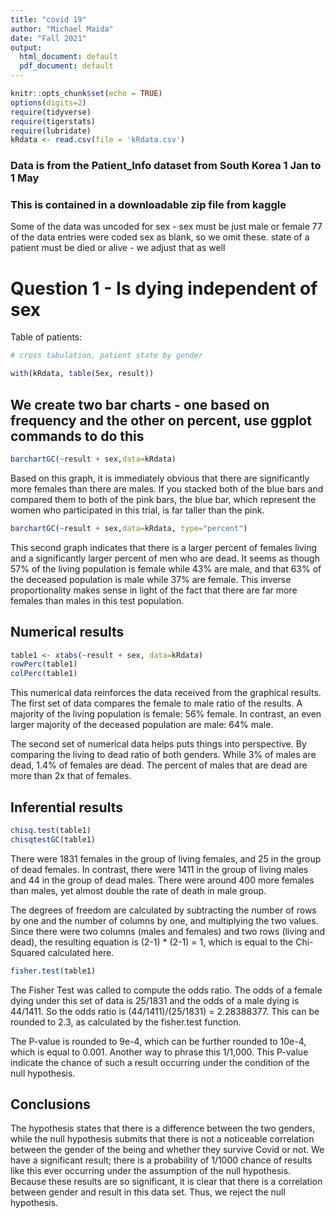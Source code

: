 ```yaml
---
title: "covid 19"
author: "Michael Maida"
date: "Fall 2021"
output:
  html_document: default
  pdf_document: default
---
```


```r
knitr::opts_chunk$set(echo = TRUE)
options(digits=2)
require(tidyverse)
require(tigerstats)
require(lubridate)
kRdata <- read.csv(file = 'kRdata.csv')
```
### Data is from the Patient_Info dataset from South Korea 1 Jan to 1 May 
### This is contained in a downloadable zip file from kaggle

Some of the data was uncoded for sex - sex must be just male or female
77 of the data entries were coded sex  as blank, so we omit these.
state of a patient must be died or alive - we adjust that as well   
  
# Question 1 - Is dying independent of sex

Table of patients:
```r

# cross tabulation, patient state by gender

with(kRdata, table(Sex, result))

```

## We create two bar charts - one based on frequency and the other on percent, use ggplot commands to do this

```r
barchartGC(~result + sex,data=kRdata)
```

Based on this graph, it is immediately obvious that there are significantly more females than there are males. If you stacked both of the blue bars and compared them to both of the pink bars, the blue bar, which represent the women who participated in this trial, is far taller than the pink. 

```r
barchartGC(~result + sex,data=kRdata, type="percent")
```

This second graph indicates that there is a larger percent of females living and a significantly larger percent of men who are dead. It seems as though 57% of the living population is female while 43% are male, and that 63% of the deceased population is male while 37% are female. This inverse proportionality makes  sense in light of the fact that there are far more females than males in this test population.
  
## Numerical results

```r
table1 <- xtabs(~result + sex, data=kRdata)
rowPerc(table1)
colPerc(table1)
```

This numerical data reinforces the data received from the graphical results. The first set of data compares the female to male ratio of the results. A  majority of the living population is female: 56% female. In contrast, an even larger majority of the deceased population are male: 64% male. 

The second set of numerical data helps puts things into perspective. By comparing the living to dead ratio of both genders. While 3% of males are dead, 1.4% of females are dead. The percent of males that are dead are more than 2x that of females.

## Inferential results 

```r
chisq.test(table1)
chisqtestGC(table1)
```

There were 1831 females in the group of living females, and 25 in the group of dead females. In contrast, there were 1411 in the group of living males and 44 in the group of dead males. There were around 400 more females than males, yet almost double the rate of death in male group. 

The degrees of freedom are calculated by subtracting the number of rows by one and the number of columns by one, and multiplying the two values. Since there were two columns (males and females) and two rows (living and dead), the resulting equation is (2-1) * (2-1) = 1, which is equal to the Chi-Squared calculated here.

```r
fisher.test(table1)
```

The Fisher Test was called to compute the odds ratio. The odds of a female dying under this set of data is 25/1831 and the odds of a male dying is 44/1411. So the odds ratio is (44/1411)/(25/1831) = 2.28388377. This can be rounded to 2.3, as calculated by the fisher.test function. 

The P-value is rounded to 9e-4, which can be further rounded to 10e-4, which is equal to 0.001. Another way to phrase this 1/1,000. This P-value indicate the chance of such a result occurring under the condition of the null hypothesis.

## Conclusions

The hypothesis states that there is a difference between the two genders, while the null hypothesis submits that there is not a noticeable correlation between the gender of the being and whether they survive Covid or not. We have a significant result; there is a probability of 1/1000 chance of results like this ever occurring under the assumption of the null hypothesis. Because these results are so significant, it is clear that there is a correlation between gender and result in this data set. Thus, we reject the null hypothesis. 
